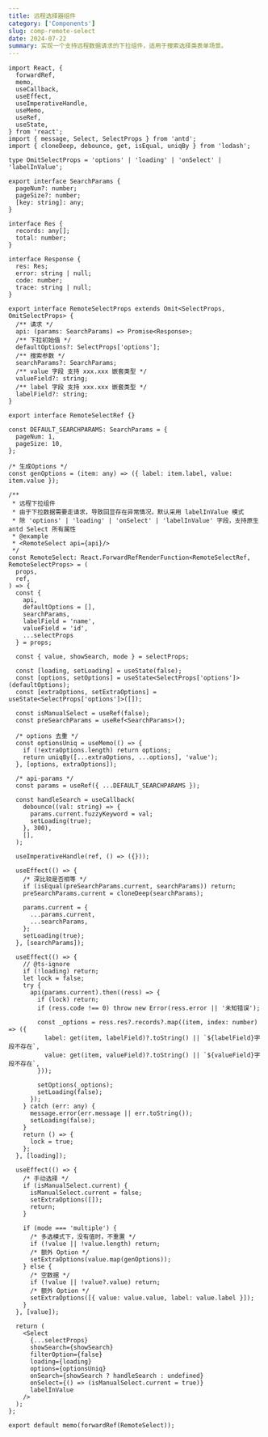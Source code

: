 ```yaml
---
title: 远程选择器组件
category: ['Components']
slug: comp-remote-select
date: 2024-07-22
summary: 实现一个支持远程数据请求的下拉组件，适用于搜索选择类表单场景。
---
```



```tsx
import React, {
  forwardRef,
  memo,
  useCallback,
  useEffect,
  useImperativeHandle,
  useMemo,
  useRef,
  useState,
} from 'react';
import { message, Select, SelectProps } from 'antd';
import { cloneDeep, debounce, get, isEqual, uniqBy } from 'lodash';

type OmitSelectProps = 'options' | 'loading' | 'onSelect' | 'labelInValue';

export interface SearchParams {
  pageNum?: number;
  pageSize?: number;
  [key: string]: any;
}

interface Res {
  records: any[];
  total: number;
}

interface Response {
  res: Res;
  error: string | null;
  code: number;
  trace: string | null;
}

export interface RemoteSelectProps extends Omit<SelectProps, OmitSelectProps> {
  /** 请求 */
  api: (params: SearchParams) => Promise<Response>;
  /** 下拉初始值 */
  defaultOptions?: SelectProps['options'];
  /** 搜索参数 */
  searchParams?: SearchParams;
  /** value 字段 支持 xxx.xxx 嵌套类型 */
  valueField?: string;
  /** label 字段 支持 xxx.xxx 嵌套类型 */
  labelField?: string;
}

export interface RemoteSelectRef {}

const DEFAULT_SEARCHPARAMS: SearchParams = {
  pageNum: 1,
  pageSize: 10,
};

/* 生成Options */
const genOptions = (item: any) => ({ label: item.label, value: item.value });

/**
 * 远程下拉组件
 * 由于下拉数据需要走请求，导致回显存在异常情况，默认采用 labelInValue 模式
 * 除 'options' | 'loading' | 'onSelect' | 'labelInValue' 字段，支持原生 antd Select 所有属性
 * @example
 * <RemoteSelect api={api}/>
 */
const RemoteSelect: React.ForwardRefRenderFunction<RemoteSelectRef, RemoteSelectProps> = (
  props,
  ref,
) => {
  const {
    api,
    defaultOptions = [],
    searchParams,
    labelField = 'name',
    valueField = 'id',
    ...selectProps
  } = props;

  const { value, showSearch, mode } = selectProps;

  const [loading, setLoading] = useState(false);
  const [options, setOptions] = useState<SelectProps['options']>(defaultOptions);
  const [extraOptions, setExtraOptions] = useState<SelectProps['options']>([]);

  const isManualSelect = useRef(false);
  const preSearchParams = useRef<SearchParams>();

  /* options 去重 */
  const optionsUniq = useMemo(() => {
    if (!extraOptions.length) return options;
    return uniqBy([...extraOptions, ...options], 'value');
  }, [options, extraOptions]);

  /* api-params */
  const params = useRef({ ...DEFAULT_SEARCHPARAMS });

  const handleSearch = useCallback(
    debounce((val: string) => {
      params.current.fuzzyKeyword = val;
      setLoading(true);
    }, 300),
    [],
  );

  useImperativeHandle(ref, () => ({}));

  useEffect(() => {
    /* 深比较是否相等 */
    if (isEqual(preSearchParams.current, searchParams)) return;
    preSearchParams.current = cloneDeep(searchParams);

    params.current = {
      ...params.current,
      ...searchParams,
    };
    setLoading(true);
  }, [searchParams]);

  useEffect(() => {
    // @ts-ignore
    if (!loading) return;
    let lock = false;
    try {
      api(params.current).then((ress) => {
        if (lock) return;
        if (ress.code !== 0) throw new Error(ress.error || '未知错误');

        const _options = ress.res?.records?.map((item, index: number) => ({
          label: get(item, labelField)?.toString() || `${labelField}字段不存在`,
          value: get(item, valueField)?.toString() || `${valueField}字段不存在`,
        }));

        setOptions(_options);
        setLoading(false);
      });
    } catch (err: any) {
      message.error(err.message || err.toString());
      setLoading(false);
    }
    return () => {
      lock = true;
    };
  }, [loading]);

  useEffect(() => {
    /* 手动选择 */
    if (isManualSelect.current) {
      isManualSelect.current = false;
      setExtraOptions([]);
      return;
    }

    if (mode === 'multiple') {
      /* 多选模式下，没有值时，不重置 */
      if (!value || !value.length) return;
      /* 额外 Option */
      setExtraOptions(value.map(genOptions));
    } else {
      /* 空数据 */
      if (!value || !value?.value) return;
      /* 额外 Option */
      setExtraOptions([{ value: value.value, label: value.label }]);
    }
  }, [value]);

  return (
    <Select
      {...selectProps}
      showSearch={showSearch}
      filterOption={false}
      loading={loading}
      options={optionsUniq}
      onSearch={showSearch ? handleSearch : undefined}
      onSelect={() => (isManualSelect.current = true)}
      labelInValue
    />
  );
};

export default memo(forwardRef(RemoteSelect));

```



